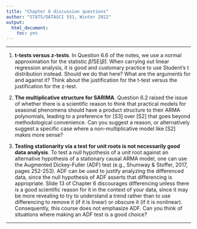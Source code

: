 ```yaml
---
title: "Chapter 6 discussion questions"
author: "STATS/DATASCI 531, Winter 2022"
output:
  html_document:
    toc: yes
---
```


\newcommand\prob{\mathbb{P}}
\newcommand\E{\mathbb{E}}
\newcommand\var{\mathrm{Var}}
\newcommand\cov{\mathrm{Cov}}

-----------

1. **t-tests versus z-tests**. In Question 6.6 of the notes, we use a normal approximation for the statistic $\hat\beta \big/\mathrm{SE}(\hat\beta)$. When carrying out linear regression analysis, it is good and customary practice to use Student's t distribution instead. Should we do that here? What are the arguments for and against it? Think about the justification for the t-test versus the justification for the z-test. 

2. **The multiplicative structure for SARIMA**. Question 6.2 raised the issue of whether there is a scientific reason to think that practical models for seasonal phenomena should have a product structure to their ARMA polynomials, leading to a preference for [S3] over [S2] that goes beyond methodological convenience. Can you suggest a reason, or alternatively suggest a specific case where a non-multiplicative model like [S2] makes more sense?

3. **Testing stationarity via a test for unit roots is not necessarily good data analysis**. To test a null hypothesis of a unit root against an alternative hypothesis of a stationary causal ARMA model, one can use the Augmented Dickey-Fuller (ADF) test (e.g., Shumway & Stoffer, 2017, pages 252-253). ADF can be used to justify analyzing the differenced data, since the null hypothesis of ADF asserts that differencing is appropriate. Slide 13 of Chapter 6 discourages differencing unless there is a good scientific reason for it in the context of your data, since it may be more revealing to try to understand a trend rather than to use differencing to remove it (if it is linear) or obscure it (if it is nonlinear). Consequently, this course does not emphasize ADF. Can you think of situations where making an ADF test is a good choice?


---------------

